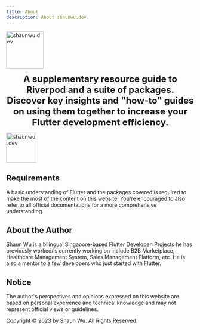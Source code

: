 ```yaml
---
title: About
description: About shaunwu.dev.
---
```

<Image
  src="/assets/symbol.png"
  alt="shaunwu.dev"
  height="100"
/>

**<center><font size = "5">A supplementary resource guide to Riverpod and a suite of packages. Discover key insights and "how-to" guides on using them together to increase your Flutter development efficiency.</font></center>**

<Image
  src="/assets/components-row.png"
  alt="shaunwu.dev"
  height="80"
/>

## Requirements
A basic understanding of Flutter and the packages covered is required to make the most of the content on this website. You're encouraged to also refer to all official documentations for a more comprehensive understanding.

## About the Author
Shaun Wu is a bilingual Singapore-based Flutter Developer. Projects he has previously worked/is currently working on include B2B Marketplace, Healthcare Management System, Sales Management Platform, etc. He is also a mentor to a few developers who just started with Flutter.

## Notice
The author's perspectives and opinions expressed on this website are based on personal experience and technical knowledge and may not represent official views or guidelines.

Copyright &copy; 2023 by Shaun Wu. All Rights Reserved.
